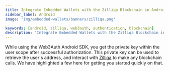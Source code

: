 ```yaml
---
title: Integrate Embedded Wallets with the Zilliqa Blockchain in Android
sidebar_label: Android
image: 'img/embedded-wallets/banners/zilliqa.png'

keywords: [android, zilliqa, web3auth, authentication, blockchain]
description: 'Integrate Embedded Wallets with the Zilliqa Blockchain in Android | Embedded Wallets'
---
```



While using the Web3Auth Android SDK, you get the private key within the user scope after successful authorization. This private key can be used to retrieve the user's address, and interact with [Zilliqa](https://www.zilliqa.com/) to make any blockchain calls. We have highlighted a few here for getting you started quickly on that.

<EVMInteraction />
